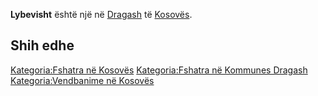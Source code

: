 {{Fshat në 
 | Emri                = Lybevisht
 | EmriAlt                = 
 | NAME_SHORT_FORM=      
 | NAME_GENERIC=      
 | NAME_SORT_NAME_RO=      LYBEVISHT
 | FULL_NAME_RO = Lybevisht
 | FULL_NAME_ND_RO=Lybevisht
 | SORT_NAME_RG=LYBEVISHT
 | FULL_NAME_RG=Lybevisht
 | FULL_NAME_ND_RG=Lybevisht
 | SRP_NAME_SHORT_FORM=      
 | SRP_NAME_GENERIC=      
 | SRP_NAME_SORT_NAME_RO=      
 | SRP_FULL_NAME_RO = 
 | SRP_FULL_NAME_ND_RO=
 | SRP_SORT_NAME_RG=
 | SRP_FULL_NAME_RG=
 | SRP_FULL_NAME_ND_RG=
 | Emri (Rasa dhanore) = 
 | Figura              = 
 | Shteti              = Kosovo
 | Komuna              = Dragash
 | Kodi postar         = 
 | Sipërfaqja          = 

 | Popullsia           = 

 | Regj. i popullsisë  = 
 | Dend. e popullsisë  = 
 | Faqja zyrtare       = 
 <!--- Koordinatat ----> 
 | Gjerësia            = 42.056667
 | Gjatësia            = 20.663056
 | Lartësia            = 
}}
'''Lybevisht''' është një [[]] në [[Dragash]] të [[Kosovës]].

<!-- == Gjeografia == -->
<!-- == Historia == -->
<!-- == Demografia == -->
== Shih edhe ==
{{Komuna Dragash}}
{{Kosovo-Administrata-Cung}}

[[Kategoria:Fshatra në Kosovës]]
[[Kategoria:Fshatra në Kommunes Dragash]]
[[Kategoria:Vendbanime në Kosovës]]
